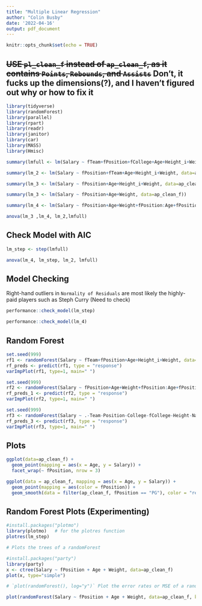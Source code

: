 ```yaml
---
title: "Multiple Linear Regression"
author: "Colin Busby"
date: '2022-04-16'
output: pdf_document
---
```


```r
knitr::opts_chunk$set(echo = TRUE)
```

## ~~USE `pl_clean_f` instead of `ap_clean_f`, as it contains `Points`, `Rebounds`, and `Assists`~~ Don't, it fucks up the dimensions(?), and I haven't figured out why or how to fix it

```r
library(tidyverse)
library(randomForest)
library(parallel)
library(rpart)
library(readr)
library(janitor)
library(car)
library(MASS)
library(Hmisc)
```

```r
summary(lmfull <- lm(Salary ~ fTeam+fPosition+fCollege+Age+Height_i+Weight, data=ap_clean_f))
```


```r
summary(lm_2 <- lm(Salary ~ fPosition+fTeam+Age+Height_i+Weight, data=ap_clean_f))
```

```r
summary(lm_3 <- lm(Salary ~ fPosition+Age+Height_i+Weight, data=ap_clean_f))
```

```r
summary(lm_3 <- lm(Salary ~ fPosition+Age+Weight, data=ap_clean_f))
```

```r
summary(lm_4 <- lm(Salary ~ fPosition+Age+Weight+fPosition:Age+fPosition:Weight+Age:Weight, data=ap_clean_f))
```

```r
anova(lm_3 ,lm_4, lm_2,lmfull)
```

## Check Model with AIC

```r
lm_step <- step(lmfull)
```

```r
anova(lm_4, lm_step, lm_2, lmfull)
```


## Model Checking

Right-hand outliers in `Normality of Residuals` are most likely the highly-paid players such as Steph Curry (Need to check)

```r
performance::check_model(lm_step)
```

```r
performance::check_model(lm_4)
```


## Random Forest

```r
set.seed(999)
rf1 <- randomForest(Salary ~ fTeam+fPosition+Age+Height_i+Weight, data=ap_clean_f, importance=TRUE)
rf_preds <- predict(rf1, type = "response")
varImpPlot(rf1, type=1, main=" ")
```

```r
set.seed(999)
rf2 <- randomForest(Salary ~ fPosition+Age+Weight+fPosition:Age+fPosition:Weight+Age:Weight, data=ap_clean_f, importance=TRUE)
rf_preds_1 <- predict(rf2, type = "response")
varImpPlot(rf2, type=1, main=" ")
```

```r
set.seed(999)
rf3 <- randomForest(Salary ~ .-Team-Position-College-fCollege-Height-Name, data=ap_clean_f, n.var = 10, importance=TRUE)
rf_preds_3 <- predict(rf3, type = "response")
varImpPlot(rf3, type=1, main=" ")
```

## Plots

```r
ggplot(data=ap_clean_f) +
  geom_point(mapping = aes(x = Age, y = Salary)) + 
  facet_wrap(~ fPosition, nrow = 3)
```

```r
ggplot(data = ap_clean_f, mapping = aes(x = Age, y = Salary)) +
  geom_point(mapping = aes(color = fPosition)) +
  geom_smooth(data = filter(ap_clean_f, fPosition == "PG"), color = "red", se = FALSE)
```
## Random Forest Plots (Experimenting)

```r
#install.packages("plotmo")
library(plotmo)   # for the plotres function
plotres(lm_step)
```

```r
# Plots the trees of a randomForest

#install.packages("party")
library(party)
x <- ctree(Salary ~ fPosition + Age + Weight, data=ap_clean_f)
plot(x, type="simple")
```

```r
# `plot(randomForest(), log="y")` Plot the error rates or MSE of a randomForest object

plot(randomForest(Salary ~ fPosition + Age + Weight, data=ap_clean_f, keep.forest=FALSE, ntree=500), log="y")
```

